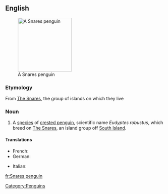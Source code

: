 ==English==
{{wikipedia}}
[[Image:SnaresPenguin (Mattern) large.jpg|170px|right|thumb|A Snares penguin]]
===Etymology===
From [[w:The Snares|The Snares]], the group of islands on which they live

===Noun===
{{en-noun|sg=[[Snares]] [[penguin]]}}

# A [[species]] of [[crested penguin]], scientific name ''Eudyptes robustus'', which breed on [[w:The Snares|The Snares]], an island group off [[South Island]].

====Translations====
{{trans-top|Penguin}}
*French: {{t+|fr|gorfou des Snares|m}}
*German: {{t|de|Snaresinselpinguin|m}}
{{trans-mid}}
*Italian: {{t-|it|pinguino delle Snares|m}}
{{trans-bottom}}
[[Category:Penguins]]

[[fr:Snares penguin]]